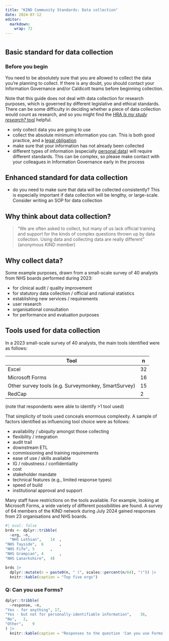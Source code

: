 ---
title: "KIND Community Standards: Data collection"
date: 2024-07-12
editor: 
  markdown: 
    wrap: 72
---

# {.tabset}

## Basic standard for data collection

:::{.callout-caution collapse=false appearance='default' icon=true}
### Before you begin

You need to be absolutely sure that you are allowed to collect the data you're planning to collect. If there is any doubt, you should contact your Information Governance and/or Caldicott teams before beginning collection.
:::

Note that this guide does not deal with data collection for research purposes, which is governed by different legislative and ethical standards. There can be some difficulty in deciding whether a piece of data collection would count as research, and so you might find the [HRA *Is my study research?* tool](https://www.hra-decisiontools.org.uk/research/) helpful.

-   only collect data you are going to use
-   collect the absolute minimum information you can. This is both good
    practice, and a [legal
    obligation](https://ico.org.uk/for-organisations/uk-gdpr-guidance-and-resources/data-protection-principles/a-guide-to-the-data-protection-principles/the-principles/data-minimisation/)
-   make sure that your information has not already been collected
-   different types of information (especially [personal
    data](https://ico.org.uk/for-organisations/uk-gdpr-guidance-and-resources/personal-information-what-is-it/what-is-personal-information-a-guide/))
    will require different standards. This can be complex, so please
    make contact with your colleagues in Information Governance early in
    the process

## Enhanced standard for data collection

-   do you need to make sure that data will be collected consistently?
    This is especially important if data collection will be lengthy, or
    large-scale. Consider writing an SOP for data collection


## Why think about data collection?

> "We are often asked to collect, but many of us lack official training
> and support for the kinds of complex questions thrown up by data
> collection. Using data and collecting data are really different"
(anonymous KIND member)

## Why collect data?

Some example purposes, drawn from a small-scale survey of 40 analysts
from NHS boards performed during 2023: 

+ for clinical audit / quality
improvement
+ for statutory data collection / official and national statistics 
+ establishing new services / requirements 
+ user research 
+ organisational consultation 
+ for performance and evaluation purposes


## Tools used for data collection

In a 2023 small-scale survey of 40 analysts, the main tools identified
were as follows:

| Tool                                                | n   |
|-----------------------------------------------------|-----|
| Excel                                               | 32  |
| Microsoft Forms                                     | 16  |
| Other survey tools (e.g. Surveymonkey, SmartSurvey) | 15  |
| RedCap                                              | 2   |
(note that respondents were able to identify >1 tool used)

That simplicity of tools used conceals enormous complexity. A sample of factors identified as influencing tool choice were as follows:

+ availability / ubiquity amongst those collecting
+ flexibility / integration
+ audit trail
+ downstream ETL 
+ commissioning and training requirements
+ ease of use / skills available
+ IG / robustness / confidentiality 
+ cost
+ stakeholder mandate
+ technical features (e.g., limited response types)
+ speed of build
+ institutional approval and support

Many staff have restrictions on the tools available. For example, looking at Microsoft Forms, a wide variety of different possibilities are found. A survey of 64 members of the KIND network during July 2024 gained responses from 23 organisations and NHS boards.

<!-- ### Top five boards and orgs -->

```{r}
#| eval: false
brds <- dplyr::tribble(
  ~org, ~n,
  "NHS Lothian",	14	,	
"NHS Tayside",	6		,
"NHS Fife",	5		,
"NHS Grampian",	4		,
"NHS Lanarkshire",	4)	

brds |>
  dplyr::mutate(n = paste0(n, " (", scales::percent(n/64), ")")) |>
  knitr::kable(caption = "Top five orgs")
```

### Q: Can you use Forms?

```{r}
dplyr::tribble(
  ~response, ~n, 
"Yes - for anything", 17,
"Yes - but not for personally-identifiable information",	36,
"No",	2,
"Other",	9
) |>
  knitr::kable(caption = "Responses to the question 'Can you use Forms?'")




  
```
